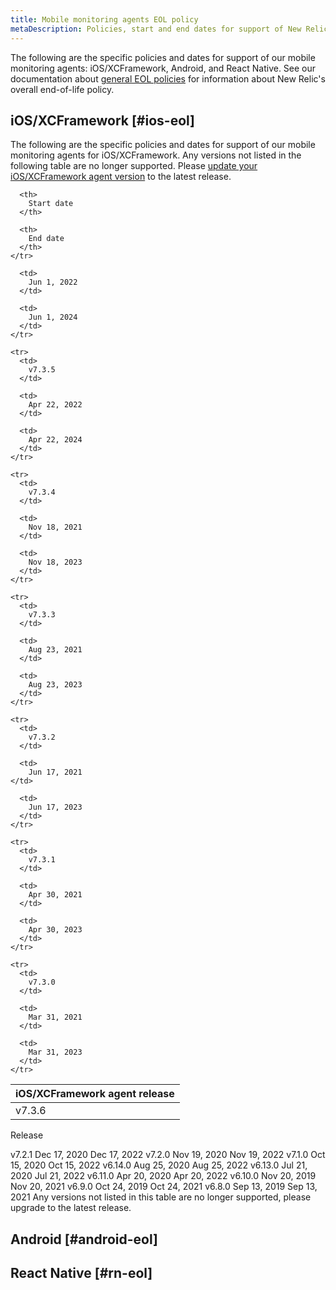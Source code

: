```yaml
---
title: Mobile monitoring agents EOL policy
metaDescription: Policies, start and end dates for support of New Relic mobile monitoring agent releases.
---
```


The following are the specific policies and dates for support of our mobile monitoring agents: iOS/XCFramework, Android, and React Native. See our documentation about [general EOL policies](/docs/licenses/end-of-life/notification-changes-new-relic-saas-features-distributed-software/) for information about New Relic's overall end-of-life policy.

## iOS/XCFramework [#ios-eol]

The following are the specific policies and dates for support of our mobile monitoring agents for iOS/XCFramework. Any versions not listed in the following table are no longer supported. Please [update your iOS/XCFramework agent version](/docs/mobile-monitoring/new-relic-mobile-ios/installation/upgrade-new-relic-mobiles-ios-sdk) to the latest release.

<table>
  <thead>
    <tr>
      <th>
        iOS/XCFramework agent release
      </th>

      <th>
        Start date
      </th>

      <th>
        End date
      </th>
    </tr>
  </thead>

  <tbody>
    <tr>
      <td>
        v7.3.6
      </td>

      <td>
        Jun 1, 2022
      </td>

      <td>
        Jun 1, 2024
      </td>
    </tr>

    <tr>
      <td>
        v7.3.5
      </td>

      <td>
        Apr 22, 2022
      </td>

      <td>
        Apr 22, 2024
      </td>
    </tr>

    <tr>
      <td>
        v7.3.4
      </td>

      <td>
        Nov 18, 2021
      </td>

      <td>
        Nov 18, 2023
      </td>
    </tr>

    <tr>
      <td>
        v7.3.3
      </td>

      <td>
        Aug 23, 2021
      </td>

      <td>
        Aug 23, 2023
      </td>
    </tr>

    <tr>
      <td>
        v7.3.2
      </td>

      <td>
        Jun 17, 2021
    </td>

      <td>
        Jun 17, 2023
      </td>
    </tr>

    <tr>
      <td>
        v7.3.1
      </td>

      <td>
        Apr 30, 2021
      </td>

      <td>
        Apr 30, 2023
      </td>
    </tr>

    <tr>
      <td>
        v7.3.0
      </td>

      <td>
        Mar 31, 2021
      </td>
    
      <td>
        Mar 31, 2023
      </td>
    </tr>

  </tbody>
</table>

Release

v7.2.1
 Dec 17, 2020
 Dec 17, 2022
v7.2.0
 Nov 19, 2020
 Nov 19, 2022
v7.1.0
 Oct 15, 2020
 Oct 15, 2022
v6.14.0
 Aug 25, 2020
 Aug 25, 2022
v6.13.0
 Jul 21, 2020
 Jul 21, 2022
v6.11.0
 Apr 20, 2020
 Apr 20, 2022
v6.10.0
 Nov 20, 2019
 Nov 20, 2021
v6.9.0
 Oct 24, 2019
 Oct 24, 2021
v6.8.0
 Sep 13, 2019
 Sep 13, 2021
Any versions not listed in this table are no longer supported, please upgrade to the latest release.




## Android [#android-eol]





## React Native [#rn-eol]


